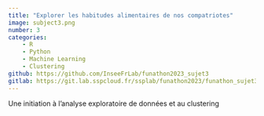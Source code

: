 ```yaml
---
title: "Explorer les habitudes alimentaires de nos compatriotes"
image: subject3.png
number: 3
categories:
    - R
    - Python
    - Machine Learning
    - Clustering
github: https://github.com/InseeFrLab/funathon2023_sujet3
gitlab: https://git.lab.sspcloud.fr/ssplab/funathon2023/funathon_sujet3
---
```


Une initiation à l'analyse exploratoire de données et au clustering